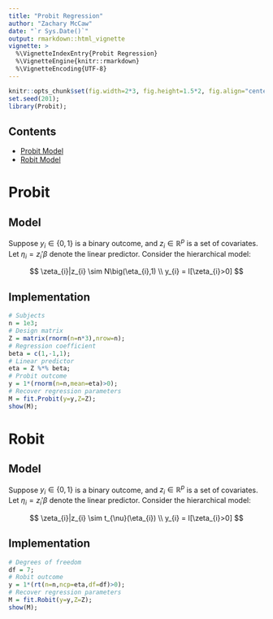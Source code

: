 ```yaml
---
title: "Probit Regression"
author: "Zachary McCaw"
date: "`r Sys.Date()`"
output: rmarkdown::html_vignette
vignette: >
  %\VignetteIndexEntry{Probit Regression}
  %\VignetteEngine{knitr::rmarkdown}
  %\VignetteEncoding{UTF-8}
---
```


```r
knitr::opts_chunk$set(fig.width=2*3, fig.height=1.5*2, fig.align="center", fig.path='Figs/',echo=T, warning=F, message=F, cache=F, results='hold');
set.seed(201);
library(Probit);
```

## Contents

* [Probit Model](#probit-model)
* [Robit Model](#robit-model)

# Probit

## Model

Suppose $y_{i}\in\{0,1\}$ is a binary outcome, and $z_{i}\in\mathbb{R}^{p}$ is a set of covariates. Let $\eta_{i} = z_{i}'\beta$ denote the linear predictor. Consider the hierarchical model:

$$
\zeta_{i}|z_{i} \sim N\big(\eta_{i},1) \\
y_{i} = I[\zeta_{i}>0]
$$

## Implementation

```r
# Subjects
n = 1e3;
# Design matrix
Z = matrix(rnorm(n=n*3),nrow=n);
# Regression coefficient
beta = c(1,-1,1);
# Linear predictor
eta = Z %*% beta;
# Probit outcome
y = 1*(rnorm(n=n,mean=eta)>0);
# Recover regression parameters
M = fit.Probit(y=y,Z=Z);
show(M);
```

# Robit

## Model

Suppose $y_{i}\in\{0,1\}$ is a binary outcome, and $z_{i}\in\mathbb{R}^{p}$ is a set of covariates. Let $\eta_{i} = z_{i}'\beta$ denote the linear predictor. Consider the hierarchical model:

$$
\zeta_{i}|z_{i} \sim t_{\nu}(\eta_{i}) \\
y_{i} = I[\zeta_{i}>0]
$$

## Implementation

```r
# Degrees of freedom
df = 7;
# Robit outcome
y = 1*(rt(n=n,ncp=eta,df=df)>0);
# Recover regression parameters
M = fit.Robit(y=y,Z=Z);
show(M);
```